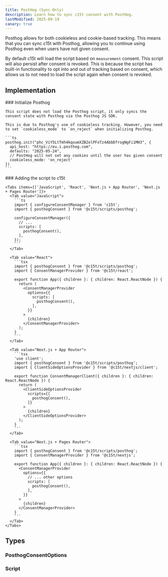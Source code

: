 ```yaml
---
title: PostHog (Sync-Only)
description: Learn how to sync c15t consent with PostHog.
lastModified: 2025-09-19
canary: true
---
```


Posthog allows for both cookieless and cookie-based tracking. This means that you can sync c15t with Posthog, allowing you to continue using Posthog even when users have not given consent.

By default c15t will load the script based on `measurement` consent. This script will also persist after consent is revoked. This is because the script has built-in functionality to opt into and out of tracking based on consent, which allows us to not need to load the script again when consent is revoked.

## Implementation

<Steps>
  <Step>
    ### Initialize Posthog

    This script does not load the Posthog script, it only syncs the consent state with Posthog via the Posthog JS SDK.

    This is due to Posthog's use of cookieless tracking. However, you need to set `cookieless_mode` to `on_reject` when initializing Posthog.

    ```ts
    posthog.init("phc_ViY5LtTmh4kqoumXZB2olPFoTz4AbbDfrogNgFi1MH3", {
      api_host: "https://eu.i.posthog.com",
      defaults: "2025-05-24",
      // PostHog will not set any cookies until the user has given consent
      cookieless_mode: 'on_reject'
    })
    ```
  </Step>

  <Step>
    ### Adding the script to c15t

    <Tabs items={['JavaScript', 'React', 'Next.js + App Router', 'Next.js + Pages Router']}>
      <Tab value="JavaScript">
        ```ts
        import { configureConsentManager } from 'c15t';
        import { posthogConsent } from '@c15t/scripts/posthog';

        configureConsentManager({
          // ... 
          scripts: [
            posthogConsent(),
          ],
        });
        ```
      </Tab>

      <Tab value="React">
        ```tsx
        import { posthogConsent } from '@c15t/scripts/posthog';
        import { ConsentManagerProvider } from '@c15t/react';

        export function App({ children }: { children: React.ReactNode }) {
          return (
            <ConsentManagerProvider
              options={{
                scripts: [
                  posthogConsent(),
                ],
              }}
            >
              {children}
            </ConsentManagerProvider>
          );
        }
        ```
      </Tab>

      <Tab value="Next.js + App Router">
        ```tsx
        'use client';
        import { posthogConsent } from '@c15t/scripts/posthog';
        import { ClientSideOptionsProvider } from '@c15t/nextjs/client';

        export function ConsentManagerClient({ children }: { children: React.ReactNode }) { 
          return (
            <ClientSideOptionsProvider
              scripts={[
                posthogConsent(),
              ]}
            >
              {children}
            </ClientSideOptionsProvider>
          );
        }
        ```
      </Tab>

      <Tab value="Next.js + Pages Router">
        ```tsx
        import { posthogConsent } from '@c15t/scripts/posthog';
        import { ConsentManagerProvider } from '@c15t/nextjs';

        export function App({ children }: { children: React.ReactNode }) {
          <ConsentManagerProvider
            options={{
              // ... other options
              scripts: [
                posthogConsent(),
              ],
            }}
          >
            {children}
          </ConsentManagerProvider>
        }
        ```
      </Tab>
    </Tabs>
  </Step>
</Steps>

## Types

### PosthogConsentOptions

<AutoTypeTable path="./packages/scripts/src/posthog.ts" name="PosthogConsentOptions" />

### Script

<AutoTypeTable path="./packages/core/src/libs/script-loader/types.ts" name="Script" />

